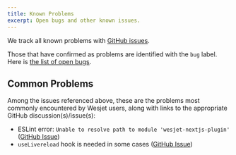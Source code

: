 ```yaml
---
title: Known Problems
excerpt: Open bugs and other known issues.
---
```


We track all known problems with [GitHub issues](https://github.com/wesbitty/wesbitty/issues).

Those that have confirmed as problems are identified with the `bug` label. Here is [the list of open bugs](https://github.com/wesbitty/wesbitty/issues?q=is%3Aissue+is%3Aopen+label%3Abug).

## Common Problems

Among the issues referenced above, these are the problems most commonly encountered by Wesjet users, along with links to the appropriate GitHub discussion(s)/issue(s):

- ESLint error: `Unable to resolve path to module 'wesjet-nextjs-plugin'` ([GitHub Issue](https://github.com/wesbitty/wesbitty/issues/48#issuecomment-1097753073))
- `useLivereload` hook is needed in some cases ([GitHub Issue](https://github.com/wesbitty/wesbitty/issues/135))
